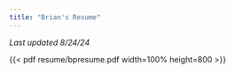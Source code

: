 ```yaml
---
title: "Brian's Resume"
---
```


_Last updated 8/24/24_

{{< pdf resume/bpresume.pdf width=100% height=800 >}}
